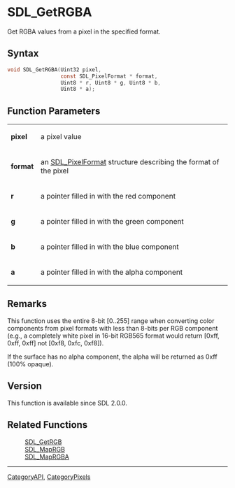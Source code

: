 = SDL_GetRGBA =

Get RGBA values from a pixel in the specified format.

== Syntax ==

<syntaxhighlight lang='c'>
void SDL_GetRGBA(Uint32 pixel,
                 const SDL_PixelFormat * format,
                 Uint8 * r, Uint8 * g, Uint8 * b,
                 Uint8 * a);
</syntaxhighlight>

== Function Parameters ==

{|
|'''pixel'''
|a pixel value
|-
|'''format'''
|an [[SDL_PixelFormat]] structure describing the format of the pixel
|-
|'''r'''
|a pointer filled in with the red component
|-
|'''g'''
|a pointer filled in with the green component
|-
|'''b'''
|a pointer filled in with the blue component
|-
|'''a'''
|a pointer filled in with the alpha component
|}

== Remarks ==

This function uses the entire 8-bit [0..255] range when converting color
components from pixel formats with less than 8-bits per RGB component
(e.g., a completely white pixel in 16-bit RGB565 format would return [0xff,
0xff, 0xff] not [0xf8, 0xfc, 0xf8]).

If the surface has no alpha component, the alpha will be returned as 0xff
(100% opaque).

== Version ==

This function is available since SDL 2.0.0.

== Related Functions ==

:[[SDL_GetRGB]]
:[[SDL_MapRGB]]
:[[SDL_MapRGBA]]

----
[[CategoryAPI]], [[CategoryPixels]]


